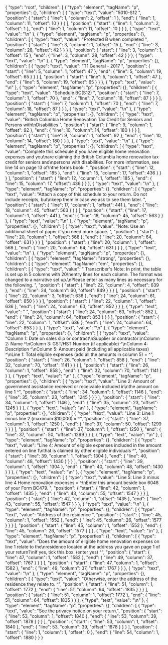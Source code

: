 {
  "type": "root",
  "children": [
    {
      "type": "element",
      "tagName": "p",
      "properties": {},
      "children": [
        {
          "type": "text",
          "value": "5010-S12 ",
          "position": {
            "start": {
              "line": 1,
              "column": 2,
              "offset": 1
            },
            "end": {
              "line": 1,
              "column": 11,
              "offset": 10
            }
          }
        }
      ],
      "position": {
        "start": {
          "line": 1,
          "column": 2,
          "offset": 1
        },
        "end": {
          "line": 1,
          "column": 11,
          "offset": 10
        }
      }
    },
    {
      "type": "text",
      "value": "\n"
    },
    {
      "type": "element",
      "tagName": "p",
      "properties": {},
      "children": [
        {
          "type": "text",
          "value": "Protected B when completed ",
          "position": {
            "start": {
              "line": 3,
              "column": 1,
              "offset": 15
            },
            "end": {
              "line": 3,
              "column": 28,
              "offset": 42
            }
          }
        }
      ],
      "position": {
        "start": {
          "line": 3,
          "column": 1,
          "offset": 15
        },
        "end": {
          "line": 3,
          "column": 28,
          "offset": 42
        }
      }
    },
    {
      "type": "text",
      "value": "\n"
    },
    {
      "type": "element",
      "tagName": "p",
      "properties": {},
      "children": [
        {
          "type": "text",
          "value": "T1 General - 2017 ",
          "position": {
            "start": {
              "line": 5,
              "column": 1,
              "offset": 47
            },
            "end": {
              "line": 5,
              "column": 19,
              "offset": 65
            }
          }
        }
      ],
      "position": {
        "start": {
          "line": 5,
          "column": 1,
          "offset": 47
        },
        "end": {
          "line": 5,
          "column": 19,
          "offset": 65
        }
      }
    },
    {
      "type": "text",
      "value": "\n"
    },
    {
      "type": "element",
      "tagName": "p",
      "properties": {},
      "children": [
        {
          "type": "text",
          "value": "Schedule BC(S12) ",
          "position": {
            "start": {
              "line": 7,
              "column": 1,
              "offset": 70
            },
            "end": {
              "line": 7,
              "column": 18,
              "offset": 87
            }
          }
        }
      ],
      "position": {
        "start": {
          "line": 7,
          "column": 1,
          "offset": 70
        },
        "end": {
          "line": 7,
          "column": 18,
          "offset": 87
        }
      }
    },
    {
      "type": "text",
      "value": "\n"
    },
    {
      "type": "element",
      "tagName": "p",
      "properties": {},
      "children": [
        {
          "type": "text",
          "value": "British Columbia Home Renovation Tax Credit for Seniors and Persons with\nDisabilities ",
          "position": {
            "start": {
              "line": 9,
              "column": 1,
              "offset": 92
            },
            "end": {
              "line": 10,
              "column": 14,
              "offset": 180
            }
          }
        }
      ],
      "position": {
        "start": {
          "line": 9,
          "column": 1,
          "offset": 92
        },
        "end": {
          "line": 10,
          "column": 14,
          "offset": 180
        }
      }
    },
    {
      "type": "text",
      "value": "\n"
    },
    {
      "type": "element",
      "tagName": "p",
      "properties": {},
      "children": [
        {
          "type": "text",
          "value": "Complete this schedule if you have eligible home renovation expenses and you\nare claiming the British Columbia home renovation tax credit for seniors and\npersons with disabilities. For more information, see line 14 on page 13 of\nthe forms book. ",
          "position": {
            "start": {
              "line": 12,
              "column": 1,
              "offset": 185
            },
            "end": {
              "line": 15,
              "column": 17,
              "offset": 436
            }
          }
        }
      ],
      "position": {
        "start": {
          "line": 12,
          "column": 1,
          "offset": 185
        },
        "end": {
          "line": 15,
          "column": 17,
          "offset": 436
        }
      }
    },
    {
      "type": "text",
      "value": "\n"
    },
    {
      "type": "element",
      "tagName": "p",
      "properties": {},
      "children": [
        {
          "type": "text",
          "value": "Attach a copy of this schedule to your return. Do not include receipts, but\nkeep them in case we ask to see them later. ",
          "position": {
            "start": {
              "line": 17,
              "column": 1,
              "offset": 441
            },
            "end": {
              "line": 18,
              "column": 45,
              "offset": 563
            }
          }
        }
      ],
      "position": {
        "start": {
          "line": 17,
          "column": 1,
          "offset": 441
        },
        "end": {
          "line": 18,
          "column": 45,
          "offset": 563
        }
      }
    },
    {
      "type": "text",
      "value": "\n"
    },
    {
      "type": "element",
      "tagName": "p",
      "properties": {},
      "children": [
        {
          "type": "text",
          "value": "Note: Use an additional sheet of paper if you need more space. ",
          "position": {
            "start": {
              "line": 20,
              "column": 1,
              "offset": 568
            },
            "end": {
              "line": 20,
              "column": 64,
              "offset": 631
            }
          }
        }
      ],
      "position": {
        "start": {
          "line": 20,
          "column": 1,
          "offset": 568
        },
        "end": {
          "line": 20,
          "column": 64,
          "offset": 631
        }
      }
    },
    {
      "type": "text",
      "value": "\n"
    },
    {
      "type": "element",
      "tagName": "p",
      "properties": {},
      "children": [
        {
          "type": "element",
          "tagName": "strong",
          "properties": {},
          "children": [
            {
              "type": "element",
              "tagName": "em",
              "properties": {},
              "children": [
                {
                  "type": "text",
                  "value": " Transcriber's Note: In print, the table is set up in 5 columns with 20\nentry lines for each column. The format was changed to a narrative set up.\nPlease enter as many lines as necessary for the following. ",
                  "position": {
                    "start": {
                      "line": 22,
                      "column": 4,
                      "offset": 639
                    },
                    "end": {
                      "line": 24,
                      "column": 60,
                      "offset": 849
                    }
                  }
                }
              ],
              "position": {
                "start": {
                  "line": 22,
                  "column": 3,
                  "offset": 638
                },
                "end": {
                  "line": 24,
                  "column": 61,
                  "offset": 850
                }
              }
            }
          ],
          "position": {
            "start": {
              "line": 22,
              "column": 1,
              "offset": 636
            },
            "end": {
              "line": 24,
              "column": 63,
              "offset": 852
            }
          }
        },
        {
          "type": "text",
          "value": " ",
          "position": {
            "start": {
              "line": 24,
              "column": 63,
              "offset": 852
            },
            "end": {
              "line": 24,
              "column": 64,
              "offset": 853
            }
          }
        }
      ],
      "position": {
        "start": {
          "line": 22,
          "column": 1,
          "offset": 636
        },
        "end": {
          "line": 24,
          "column": 64,
          "offset": 853
        }
      }
    },
    {
      "type": "text",
      "value": "\n"
    },
    {
      "type": "element",
      "tagName": "p",
      "properties": {},
      "children": [
        {
          "type": "text",
          "value": "Column 1: Date on sales slip or contract\nSupplier or contractor:\nColumn 2: Name ^\nColumn 3: GST/HST Number (if applicable) ^\nColumn 4: Description ^\nColumn 5: Amount paid (including all applicable taxes) ^\nLine 1: Total eligible expenses (add all the amounts in column 5) = ^",
          "position": {
            "start": {
              "line": 26,
              "column": 1,
              "offset": 858
            },
            "end": {
              "line": 32,
              "column": 70,
              "offset": 1141
            }
          }
        }
      ],
      "position": {
        "start": {
          "line": 26,
          "column": 1,
          "offset": 858
        },
        "end": {
          "line": 32,
          "column": 70,
          "offset": 1141
        }
      }
    },
    {
      "type": "text",
      "value": "\n"
    },
    {
      "type": "element",
      "tagName": "p",
      "properties": {},
      "children": [
        {
          "type": "text",
          "value": "Line 2: Amount of government assistance received or receivable included in\nthe amount on line 1 ^",
          "position": {
            "start": {
              "line": 34,
              "column": 1,
              "offset": 1146
            },
            "end": {
              "line": 35,
              "column": 23,
              "offset": 1245
            }
          }
        }
      ],
      "position": {
        "start": {
          "line": 34,
          "column": 1,
          "offset": 1146
        },
        "end": {
          "line": 35,
          "column": 23,
          "offset": 1245
        }
      }
    },
    {
      "type": "text",
      "value": "\n"
    },
    {
      "type": "element",
      "tagName": "p",
      "properties": {},
      "children": [
        {
          "type": "text",
          "value": "Line 3: Line 1 minus line 2 (maximum $10,000) = ^",
          "position": {
            "start": {
              "line": 37,
              "column": 1,
              "offset": 1250
            },
            "end": {
              "line": 37,
              "column": 50,
              "offset": 1299
            }
          }
        }
      ],
      "position": {
        "start": {
          "line": 37,
          "column": 1,
          "offset": 1250
        },
        "end": {
          "line": 37,
          "column": 50,
          "offset": 1299
        }
      }
    },
    {
      "type": "text",
      "value": "\n"
    },
    {
      "type": "element",
      "tagName": "p",
      "properties": {},
      "children": [
        {
          "type": "text",
          "value": "Line 4: Amount of eligible expenses included in the amount entered on line 1\nthat is claimed by other eligible individuals ^",
          "position": {
            "start": {
              "line": 39,
              "column": 1,
              "offset": 1304
            },
            "end": {
              "line": 40,
              "column": 48,
              "offset": 1430
            }
          }
        }
      ],
      "position": {
        "start": {
          "line": 39,
          "column": 1,
          "offset": 1304
        },
        "end": {
          "line": 40,
          "column": 48,
          "offset": 1430
        }
      }
    },
    {
      "type": "text",
      "value": "\n"
    },
    {
      "type": "element",
      "tagName": "p",
      "properties": {},
      "children": [
        {
          "type": "text",
          "value": "Line 5: Line 3 minus line 4 Home renovation expenses = ^\nEnter this amount beside box 6048 of your Form BC479. ",
          "position": {
            "start": {
              "line": 42,
              "column": 1,
              "offset": 1435
            },
            "end": {
              "line": 43,
              "column": 55,
              "offset": 1547
            }
          }
        }
      ],
      "position": {
        "start": {
          "line": 42,
          "column": 1,
          "offset": 1435
        },
        "end": {
          "line": 43,
          "column": 55,
          "offset": 1547
        }
      }
    },
    {
      "type": "text",
      "value": "\n"
    },
    {
      "type": "element",
      "tagName": "p",
      "properties": {},
      "children": [
        {
          "type": "text",
          "value": "Address of the residence ",
          "position": {
            "start": {
              "line": 45,
              "column": 1,
              "offset": 1552
            },
            "end": {
              "line": 45,
              "column": 26,
              "offset": 1577
            }
          }
        }
      ],
      "position": {
        "start": {
          "line": 45,
          "column": 1,
          "offset": 1552
        },
        "end": {
          "line": 45,
          "column": 26,
          "offset": 1577
        }
      }
    },
    {
      "type": "text",
      "value": "\n"
    },
    {
      "type": "element",
      "tagName": "p",
      "properties": {},
      "children": [
        {
          "type": "text",
          "value": "Does the amount of eligible home renovation expenses on line 1 relate to the\nresidence located at the address you gave on page 1 of your return?\nIf yes, tick this box. (enter yes) ^",
          "position": {
            "start": {
              "line": 47,
              "column": 1,
              "offset": 1582
            },
            "end": {
              "line": 49,
              "column": 37,
              "offset": 1767
            }
          }
        }
      ],
      "position": {
        "start": {
          "line": 47,
          "column": 1,
          "offset": 1582
        },
        "end": {
          "line": 49,
          "column": 37,
          "offset": 1767
        }
      }
    },
    {
      "type": "text",
      "value": "\n"
    },
    {
      "type": "element",
      "tagName": "p",
      "properties": {},
      "children": [
        {
          "type": "text",
          "value": "Otherwise, enter the address of the residence they relate to. ^",
          "position": {
            "start": {
              "line": 51,
              "column": 1,
              "offset": 1772
            },
            "end": {
              "line": 51,
              "column": 64,
              "offset": 1835
            }
          }
        }
      ],
      "position": {
        "start": {
          "line": 51,
          "column": 1,
          "offset": 1772
        },
        "end": {
          "line": 51,
          "column": 64,
          "offset": 1835
        }
      }
    },
    {
      "type": "text",
      "value": "\n"
    },
    {
      "type": "element",
      "tagName": "p",
      "properties": {},
      "children": [
        {
          "type": "text",
          "value": "See the privacy notice on your return.",
          "position": {
            "start": {
              "line": 53,
              "column": 1,
              "offset": 1840
            },
            "end": {
              "line": 53,
              "column": 39,
              "offset": 1878
            }
          }
        }
      ],
      "position": {
        "start": {
          "line": 53,
          "column": 1,
          "offset": 1840
        },
        "end": {
          "line": 53,
          "column": 39,
          "offset": 1878
        }
      }
    }
  ],
  "position": {
    "start": {
      "line": 1,
      "column": 1,
      "offset": 0
    },
    "end": {
      "line": 54,
      "column": 1,
      "offset": 1880
    }
  }
}
